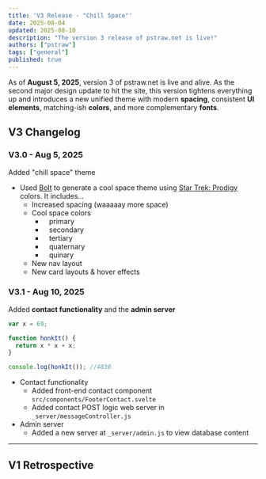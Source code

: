 ```yaml
---
title: 'V3 Release - "Chill Space"'
date: 2025-08-04
updated: 2025-08-10
description: "The version 3 release of pstraw.net is live!"
authors: ["pstraw"]
tags: ["general"]
published: true
---
```


As of **August 5, 2025**, version 3 of pstraw.net is live and alive. As the second major design update to hit the site, this version tightens everything up and introduces a new unified theme with modern **spacing**, consistent **UI elements**, matching-ish **colors**, and more complementary **fonts**.

## V3 Changelog

### V3.0 - Aug 5, 2025

Added "chill space" theme

- Used [Bolt](https://bolt.new) to generate a cool space theme using [Star Trek: Prodigy](https://www.themoviedb.org/tv/106393-star-trek-prodigy) colors. It includes...
  - Increased spacing (waaaaay more space)
  - Cool space colors
    - <code class="border-primary">&nbsp;</code> primary
    - <code class="border-secondary">&nbsp;</code> secondary
    - <code class="border-tertiary">&nbsp;</code> tertiary
    - <code class="border-quaternary">&nbsp;</code> quaternary
    - <code class="border-quinary">&nbsp;</code> quinary
  - New nav layout
  - New card layouts & hover effects

### V3.1 - Aug 10, 2025

Added **contact functionality** and the **admin server**

```js
var x = 69;

function honkIt() {
  return x * x + x;
}

console.log(honkIt()); //4830
```

- Contact functionality
  - Added front-end contact component `src/components/FooterContact.svelte`
  - Added contact POST logic web server in `_server/messageController.js`
- Admin server
  - Added a new server at `_server/admin.js` to view database content

---

## V1 Retrospective
